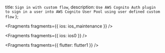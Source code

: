   title: `Sign in with custom flow`,
  description: `Use AWS Cognito Auth plugin to sign in a user into AWS Cognito User Pool using user defined custom flow`
};


<Fragments fragments={{ ios: ios_maintenance }} />


<Fragments fragments={{ ios: ios0 }} />


<Fragments fragments={{ flutter: flutter1 }} />